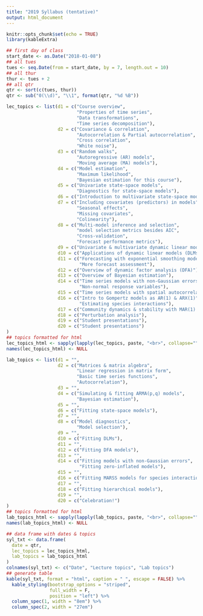 ```yaml
---
title: "2019 Syllabus (tentative)"
output: html_document
---
```


```r
knitr::opts_chunk$set(echo = TRUE)
library(kableExtra)
```

```r
## first day of class
start_date <- as.Date("2018-01-08")
## all tues
tues <- seq.Date(from = start_date, by = 7, length.out = 10)
## all thur
thur <- tues + 2
## all qtr
qtr <- sort(c(tues, thur))
qtr <- sub("0(\\d)", "\\1", format(qtr, "%d %B"))
```

```r
lec_topics <- list(d1 = c("Course overview",
                          "Properties of time series",
                          "Data transformations",
                          "Time series decomposition"),
                   d2 = c("Covariance & correlation",
                          "Autocorrelation & Partial autocorrelation",
                          "Cross correlation",
                          "White noise"),
                   d3 = c("Random walks",
                          "Autoregressive (AR) models",
                          "Moving average (MA) models"),
                   d4 = c("Model estimation",
                          "Maximum likelihood",
                          "Bayesian estimation for this course"),
                   d5 = c("Univariate state-space models",
                          "Diagnostics for state-space models"),
                   d6 = c("Introduction to multivariate state-space models"),
                   d7 = c("Including covariates (predictors) in models",
                          "Seasonal effects",
                          "Missing covariates",
                          "Colinearity"),
                   d8 = c("Multi-model inference and selection",
                          "model selection metrics besides AIC",
                          "Cross-validation",
                          "Forecast performance metrics"),
                   d9 = c("Univariate & multivariate dynamic linear models (DLMs)"),
                   d10 = c("Applications of dynamic linear models (DLMs)"),
                   d11 = c("Forecasting with exponential smoothing models",
                           "More forecast assessment"),
                   d12 = c("Overview of dynamic factor analysis (DFA)"),
                   d13 = c("Overview of Bayesian estimation"),
                   d14 = c("Time series models with non-Gaussian errors",
                           "Non-normal response variables"),
                   d15 = c("Time series models with spatial autocorrelation"),
                   d16 = c("Intro to Gompertz models as AR(1) & ARX(1)",
                           "Estimating species interactions"),
                   d17 = c("Community dynamics & stability with MAR(1) models"),
                   d18 = c("Perturbation analysis"),
                   d19 = c("Student presentations"),
                   d20 = c("Student presentations")
)
## topics formatted for html
lec_topics_html <- sapply(lapply(lec_topics, paste, "<br>", collapse=""), c)
names(lec_topics_html) <- NULL
```

```r
lab_topics <- list(d1 = "",
                   d2 = c("Matrices & matrix algebra",
                          "Linear regression in matrix form",
                          "Basic time series functions",
                          "Autocorrelation"),
                   d3 = "",
                   d4 = c("Simulating & fitting ARMA(p,q) models",
                          "Bayesian estimation"),
                   d5 = "",
                   d6 = c("Fitting state-space models"),
                   d7 = "",
                   d8 = c("Model diagnostics",
                          "Model selection"),
                   d9 = "",
                   d10 = c("Fitting DLMs"),
                   d11 = "",
                   d12 = c("Fitting DFA models"),
                   d13 = "",
                   d14 = c("Fitting models with non-Gaussian errors",
                           "Fitting zero-inflated models"),
                   d15 = "",
                   d16 = c("Fitting MARSS models for species interactions"),
                   d17 = "",
                   d18 = c("Fitting hierarchical models"),
                   d19 = "",
                   d20 = c("Celebration!")
)
## topics formatted for html
lab_topics_html <- sapply(lapply(lab_topics, paste, "<br>", collapse=""), c)
names(lab_topics_html) <- NULL
```

```r
## data frame with dates & topics
syl_txt <- data.frame(
  date = qtr,
  lec_topics = lec_topics_html,
  lab_topics = lab_topics_html
)
colnames(syl_txt) <- c("Date", "Lecture topics", "Lab topics")
## generate table
kable(syl_txt, format = "html", caption = " ", escape = FALSE) %>%
  kable_styling(bootstrap_options = "striped",
                full_width = F,
                position = "left") %>%
  column_spec(1, width = "8em") %>%
  column_spec(2, width = "27em")
```

